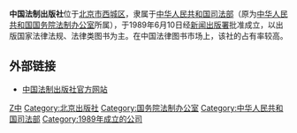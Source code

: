 {{Unreferenced|time=2021-09-02T12:13:14+00:00}}
'''中国法制出版社'''位于[[北京市|北京市]][[西城区|西城区]]，隶属于[[中华人民共和国司法部|中华人民共和国司法部]]（原为[[中华人民共和国国务院|中华人民共和国国务院]][[国务院法制办公室|法制办公室]]所属），于1989年6月10日经[[新闻出版署|新闻出版署]]批准成立，以出版国家法律法规、法律类图书为主。在中国法律图书市场上，该社的占有率较高。

==外部链接==
* [https://web.archive.org/web/20190816192534/http://zgfzs.com/ 中国法制出版社官方网站]

[[Category:中华人民共和国出版社|Z中]]
[[Category:北京出版社|Category:北京出版社]]
[[Category:国务院法制办公室|Category:国务院法制办公室]]
[[Category:中华人民共和国司法部|Category:中华人民共和国司法部]]
[[Category:1989年成立的公司|Category:1989年成立的公司]]